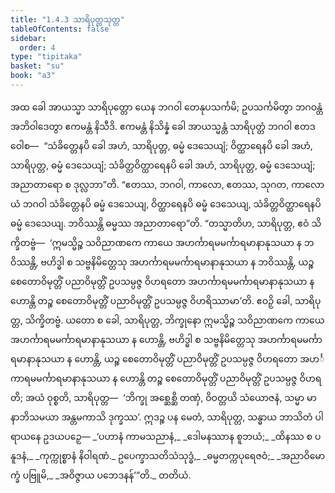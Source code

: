 ```yaml
---
title: "1.4.3 သာရိပုတ္တသုတ္တ"
tableOfContents: false
sidebar:
  order: 4
type: "tipitaka"
basket: "su"
book: "a3"
---
```



<DynamicBreadcrumb />

<Division number="33" book="a3">

<Paragraph number="178" book="a3">
အထ ခေါ အာယသ္မာ သာရိပုတ္တော ယေန ဘဂဝါ တေနုပသင်္ကမိ; ဥပသင်္ကမိတွာ ဘဂဝန္တံ အဘိဝါဒေတွာ ဧကမန္တံ နိသီဒိ. ဧကမန္တံ နိသိန္နံ ခေါ အာယသ္မန္တံ သာရိပုတ္တံ ဘဂဝါ ဧတဒဝေါစ—  “သံခိတ္တေနပိ ခေါ အဟံ, သာရိပုတ္တ, ဓမ္မံ ဒေသေယျံ; ဝိတ္ထာရေနပိ ခေါ အဟံ, သာရိပုတ္တ, ဓမ္မံ ဒေသေယျံ; သံခိတ္တဝိတ္ထာရေနပိ ခေါ အဟံ, သာရိပုတ္တ, ဓမ္မံ ဒေသေယျံ; အညာတာရော စ ဒုလ္လဘာ”တိ. “ဧတဿ, ဘဂဝါ, ကာလော, ဧတဿ, သုဂတ, ကာလော ယံ ဘဂဝါ သံခိတ္တေနပိ ဓမ္မံ ဒေသေယျ, ဝိတ္ထာရေနပိ ဓမ္မံ ဒေသေယျ, သံခိတ္တဝိတ္ထာရေနပိ ဓမ္မံ ဒေသေယျ. ဘဝိဿန္တိ ဓမ္မဿ အညာတာရော”တိ.
</Paragraph>

<Paragraph number="179" book="a3">
“တသ္မာတိဟ, သာရိပုတ္တ, ဧဝံ သိက္ခိတဗ္ဗံ—  ‘ဣမသ္မိဉ္စ သဝိညာဏကေ ကာယေ အဟင်္ကာရမမင်္ကာရမာနာနုသယာ န ဘဝိဿန္တိ, ဗဟိဒ္ဓါ စ သဗ္ဗနိမိတ္တေသု အဟင်္ကာရမမင်္ကာရမာနာနုသယာ န ဘဝိဿန္တိ, ယဉ္စ စေတောဝိမုတ္တိံ ပညာဝိမုတ္တိံ ဥပသမ္ပဇ္ဇ ဝိဟရတော အဟင်္ကာရမမင်္ကာရမာနာနုသယာ န ဟောန္တိ တဉ္စ စေတောဝိမုတ္တိံ ပညာဝိမုတ္တိံ ဥပသမ္ပဇ္ဇ ဝိဟရိဿာမာ’တိ. ဧဝဉှိ ခေါ, သာရိပုတ္တ, သိက္ခိတဗ္ဗံ.
</Paragraph>

<Paragraph number="180" book="a3">
ယတော စ ခေါ, သာရိပုတ္တ, ဘိက္ခုနော ဣမသ္မိဉ္စ သဝိညာဏကေ ကာယေ အဟင်္ကာရမမင်္ကာရမာနာနုသယာ န ဟောန္တိ, ဗဟိဒ္ဓါ စ သဗ္ဗနိမိတ္တေသု အဟင်္ကာရမမင်္ကာရမာနာနုသယာ န ဟောန္တိ, ယဉ္စ စေတောဝိမုတ္တိံ ပညာဝိမုတ္တိံ ဥပသမ္ပဇ္ဇ ဝိဟရတော အဟင်္ကာရမမင်္ကာရမာနာနုသယာ န ဟောန္တိ တဉ္စ စေတောဝိမုတ္တိံ ပညာဝိမုတ္တိံ ဥပသမ္ပဇ္ဇ ဝိဟရတိ; အယံ ဝုစ္စတိ, သာရိပုတ္တ—  ‘ဘိက္ခု အစ္ဆေစ္ဆိ တဏှံ, ဝိဝတ္တယိ သံယောဇနံ, သမ္မာ မာနာဘိသမယာ အန္တမကာသိ ဒုက္ခဿ’. ဣဒဉ္စ ပန မေတံ, သာရိပုတ္တ, သန္ဓာယ ဘာသိတံ ပါရာယနေ ဥဒယပဉှေ—
</Paragraph>

<Paragraph number="181" type="verses" book="a3">
_‘ပဟာနံ ကာမသညာနံ,_  
_ဒေါမနဿာန စူဘယံ;_  
_ထိနဿ စ ပနူဒနံ,_  
_ကုက္ကုစ္စာနံ နိဝါရဏံ._  

</Paragraph>

<Paragraph number="182" type="verses" book="a3">
ဥပေက္ခာသတိသံသုဒ္ဓံ,_  
_ဓမ္မတက္ကပုရေဇဝံ;_  
_အညာဝိမောက္ခံ ပဗြူမိ,_  
_အဝိဇ္ဇာယ ပဘေဒနန်’”တိ._  


</Paragraph>
</Division>

<Paragraph number="183" type="center" book="a3">
တတိယံ.
</Paragraph>